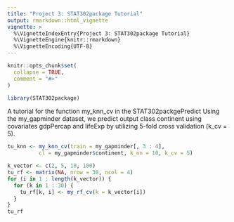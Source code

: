 ```yaml
---
title: "Project 3: STAT302package Tutorial"
output: rmarkdown::html_vignette
vignette: >
  %\VignetteIndexEntry{Project 3: STAT302package Tutorial}
  %\VignetteEngine{knitr::rmarkdown}
  %\VignetteEncoding{UTF-8}
---
```


```r
knitr::opts_chunk$set(
  collapse = TRUE,
  comment = "#>"
)
```

```r
library(STAT302package)
```
A tutorial for the function my_knn_cv in the STAT302packgePredict 
Using the my_gapminder dataset, we predict output class continent using covariates gdpPercap and lifeExp by utilizing 5-fold cross validation (k_cv = 5).


```r
tu_knn <- my_knn_cv(train = my_gapminder[, 3 : 4], 
          cl = my_gapminder$continent, k_nn = 10, k_cv = 5)
```

```r
k_vector <- c(2, 5, 10, 100)
tu_rf <- matrix(NA, nrow = 30, ncol = 4)
for (i in 1 : length(k_vector)) {
  for (k in 1 : 30) {
    tu_rf[k, i] <- my_rf_cv(k = k_vector[i])
  }
}
tu_rf
```
